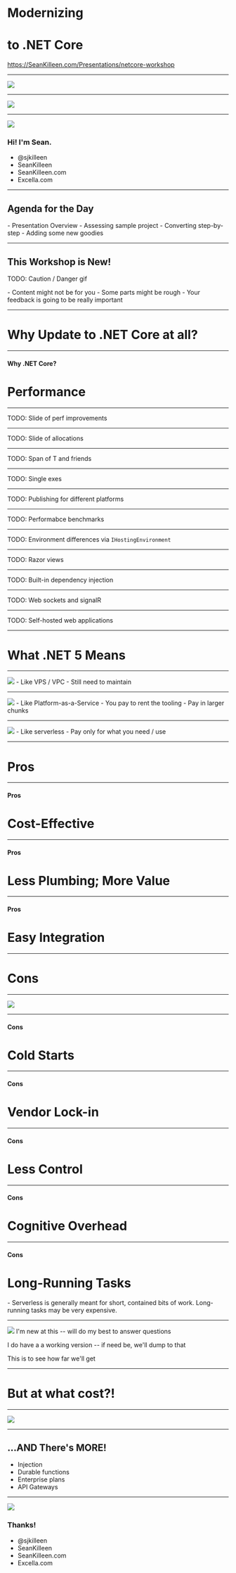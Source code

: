 

<Head>
  <title>.NET Core Modernization Workshop</title>
  <meta name="twitter:card" content="summary_large_image" />
  <meta name="twitter:site" content="@sjkilleen" />
  <meta name="twitter:title" content=".NET Core Modernization Workshop" />
  <meta name="twitter:description" content="Presentation content for Sean Killeen's full-day workshop" />
  <meta name="twitter:image" content="https://example.com/card.png" />
</Head>

# Modernizing 
# to .NET Core

<https://SeanKilleen.com/Presentations/netcore-workshop>

---

<Image src='images/excella2.jpg' size='contain' />

---

<Image src='images/dotNetFoundation.png' size='contain' />

---

<Split>

![](images/me.png)

<h3 class="less-bottom-margin"> Hi! I'm Sean.</h3>
<ul class="fa-ul">
    <li class="fa-li"><FontAwesomeIcon size="xs" icon ={faTwitter} listItem /> @sjkilleen</li>
    <li class="fa-li"><FontAwesomeIcon size="xs" icon ={faGithub} listItem />SeanKilleen</li>
    <li class="fa-li"><FontAwesomeIcon size="xs" icon ={faGlobe} listItem />SeanKilleen.com</li>
    <li class="fa-li"><FontAwesomeIcon size="xs" icon ={faBriefcase} listItem />Excella.com</li>
</ul>

</Split>

---

## Agenda for the Day


<Notes>
  - Presentation Overview
  - Assessing sample project
  - Converting step-by-step
  - Adding some new goodies
</Notes>

---

## This Workshop is New!

TODO: Caution / Danger gif

<Notes>
  - Content might not be for you
  - Some parts might be rough
  - Your feedback is going to be really important
</Notes>

---

# Why Update to .NET Core at all?

---

#### Why .NET Core?

# Performance

---

TODO: Slide of perf improvements

---

TODO: Slide of allocations

---

TODO: Span of T and friends

---

TODO: Single exes

---

TODO: Publishing for different platforms

---

TODO: Performabce benchmarks 

---

TODO: Environment differences via `IHostingEnvironment`

---

TODO: Razor views

---

TODO: Built-in dependency injection

---

TODO: Web sockets and signalR

---

TODO: Self-hosted web applications

---

# What .NET 5 Means

---

<Image src='images/leasing-good.jpg' size='contain' />

<Notes>
 - Like VPS / VPC
 - Still need to maintain
</Notes>

---

<Image src='images/rental.jpg' size='contain' />

<Notes>
 - Like Platform-as-a-Service
 - You pay to rent the tooling
 - Pay in larger chunks
</Notes>

---

<Image src='images/car-sharing.jpg' size='contain' />

<Notes>
 - Like serverless
 - Pay only for what you need / use
</Notes>

---

# Pros

---

#### Pros

# Cost-Effective

---

#### Pros

# Less Plumbing; More Value

---

#### Pros

# Easy Integration

---

# Cons

---

<Image src='images/there-is-no-cloud.jpg' size='contain' />

---

#### Cons

# Cold Starts

---

#### Cons

# Vendor Lock-in

---

#### Cons

# Less Control

---

#### Cons

# Cognitive Overhead

---

#### Cons

# Long-Running Tasks

<Notes>
- Serverless is generally meant for short, contained bits of work. Long-running tasks may be very expensive.
</Notes>

---

<Image src='images/ship-launch-fail.gif'/>

<Notes>
I'm new at this -- will do my best to answer questions

I do have a a working version -- if need be, we'll dump to that

This is to see how far we'll get
</Notes>

--- 

# But at what cost?!

---

<Image src="images/cost-summary.png" size="contain" />

---

## ...AND There's MORE! 

* Injection
* Durable functions
* Enterprise plans
* API Gateways

---

<Split>

![](images/me.png)

<h3 class="less-bottom-margin">Thanks!</h3>
<ul class="fa-ul">
    <li class="fa-li"><FontAwesomeIcon size="xs" icon ={faTwitter} listItem /> @sjkilleen</li>
    <li class="fa-li"><FontAwesomeIcon size="xs" icon ={faGithub} listItem />SeanKilleen</li>
    <li class="fa-li"><FontAwesomeIcon size="xs" icon ={faGlobe} listItem />SeanKilleen.com</li>
    <li class="fa-li"><FontAwesomeIcon size="xs" icon ={faBriefcase} listItem />Excella.com</li>
</ul>

</Split>
